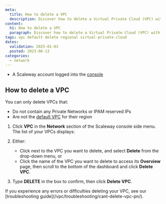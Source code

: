 ```yaml
---
meta:
  title: How to delete a VPC
  description: Discover how to delete a Virtual Private Cloud (VPC) with the Scaleway console. Follow our straightforward guide to safely remove your VPC and manage your cloud infrastructure efficiently."
content:
  h1: How to delete a VPC
  paragraph: Discover how to delete a Virtual Private Cloud (VPC) with the Scaleway console. Follow our straightforward guide to safely remove your VPC and manage your cloud infrastructure efficiently."
tags: vpc default delete regional virtual-private-cloud
dates:
  validation: 2025-01-03
  posted: 2023-06-13
categories:
  - network
---
```


<Macro id="requirements" />

- A Scaleway account logged into the [console](https://console.scaleway.com)

## How to delete a VPC

You can only delete VPCs that:
- Do not contain any Private Networks or IPAM reserved IPs
- Are not the [default VPC](/vpc/concepts/#default-vpc) for their region

1. Click **VPC** in the **Network** section of the Scaleway console side menu. The list of your VPCs displays:

    <Lightbox src="scaleway-default-vpc.webp" alt="" />

2. Either:
    - Click <Icon name="more" /> next to the VPC you want to delete, and select **Delete** from the drop-down menu, or
    - Click the name of the VPC you want to delete to access its **Overview** page, then scroll to the bottom of the dashboard and click **Delete VPC**.

3. Type **DELETE** in the box to confirm, then click **Delete VPC**.

<Message type="tip">
If you experience any errors or difficulties deleting your VPC, see our [troubleshooting guide](/vpc/troubleshooting/cant-delete-vpc-pn/).
</Message>


